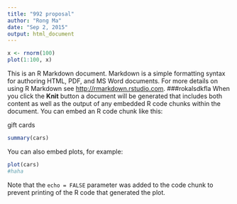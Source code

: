```yaml
---
title: "992 proposal"
author: "Rong Ma"
date: "Sep 2, 2015"
output: html_document
---
```


```r
x <- rnorm(100)
plot(1:100, x)
```


This is an R Markdown document. Markdown is a simple formatting syntax for authoring HTML, PDF, and MS Word documents. For more details on using R Markdown see <http://rmarkdown.rstudio.com>.
###rokalsdkfla
When you click the **Knit** button a document will be generated that includes both content as well as the output of any embedded R code chunks within the document. You can embed an R code chunk like this:

gift cards

```r
summary(cars)
```

You can also embed plots, for example:

```r
plot(cars)
#haha
```

Note that the `echo = FALSE` parameter was added to the code chunk to prevent printing of the R code that generated the plot.
